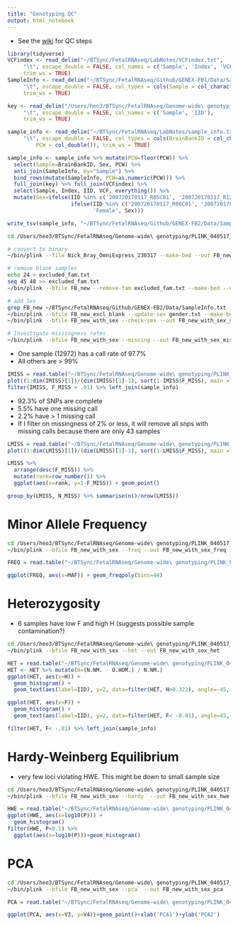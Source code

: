 ```yaml
---
title: "Genotyping QC"
output: html_notebook
---
```


- See the [wiki](http://wiki.psycm.cf.ac.uk/wiki/index.php/GWAS_Quality_control_(QC)_pipeline) for QC steps

```r
library(tidyverse)
VCFindex <- read_delim("~/BTSync/FetalRNAseq/LabNotes/VCFindex.txt", 
     "\t", escape_double = FALSE, col_names = c('Sample', 'Index', 'VCF'), 
     trim_ws = TRUE)
SampleInfo <- read_delim("~/BTSync/FetalRNAseq/Github/GENEX-FB1/Data/SampleInfo.txt", 
     "\t", escape_double = FALSE, col_types = cols(Sample = col_character()), 
     trim_ws = TRUE)

key <- read_delim("/Users/heo3/BTSync/FetalRNAseq/Genome-wide\ genotyping/PLINK_040517_1054/key.txt", 
     "\t", escape_double = FALSE, col_names = c('Sample', 'IID'), 
     trim_ws = TRUE)

sample_info <- read_delim("~/BTSync/FetalRNAseq/LabNotes/sample_info.txt", 
     "\t", escape_double = FALSE, col_types = cols(BrainBankID = col_character(), 
         PCW = col_double()), trim_ws = TRUE)

sample_info <- sample_info %>% mutate(PCW=floor(PCW)) %>% 
  select(Sample=BrainBankID, Sex, PCW) %>% 
  anti_join(SampleInfo, by="Sample") %>% 
  bind_rows(mutate(SampleInfo, PCW=as.numeric(PCW))) %>% 
  full_join(key) %>% full_join(VCFindex) %>% 
  select(Sample, Index, IID, VCF, everything()) %>%
  mutate(Sex=ifelse(IID %in% c('200720170117_R05C01', '200720170117_R12C01', '200720170085_R10C02'), 'Male',
                    ifelse(IID %in% c('200720170117_R06C01', '200720170117_R11C01', '200720170117_R11C02'), 
                           'Female', Sex)))

write_tsv(sample_info, "~/BTSync/FetalRNAseq/Github/GENEX-FB2/Data/SampleInfo.txt")

```
```bash
cd /Users/heo3/BTSync/FetalRNAseq/Genome-wide\ genotyping/PLINK_040517_1054

# convert to binary
~/bin/plink --file Nick_Bray_OmniExpress_230317 --make-bed --out FB_new

# remove blank samples
echo 24 > excluded_fam.txt
seq 45 48 >> excluded_fam.txt
~/bin/plink --bfile FB_new --remove-fam excluded_fam.txt --make-bed --out FB_new_excl_blank

# add Sex
grep FB_new ~/BTSync/FetalRNAseq/Github/GENEX-FB2/Data/SampleInfo.txt | cut -f 2,3,5 | perl -pe 's/Male/1/; s/Female/2/; s/NA/0/' > gender.txt  
~/bin/plink --bfile FB_new_excl_blank --update-sex gender.txt --make-bed --out FB_new_with_sex
~/bin/plink --bfile FB_new_with_sex --check-sex --out FB_new_with_sex_sexcheck
```

```bash
# Investigate missingness rates
~/bin/plink --bfile FB_new_with_sex --missing --out FB_new_with_sex_miss
```
- One sample (12972) has a call rate of 97.7%
- All others are > 99%

```r
IMISS = read.table("~/BTSync/FetalRNAseq/Genome-wide\ genotyping/PLINK_040517_1054/FB_new_with_sex_miss.imiss", h=T, as.is=T)
plot((1:dim(IMISS)[1])/(dim(IMISS)[1]-1), sort(1-IMISS$F_MISS), main ="Ordered individual Call Rate", xlab="Quantile", ylab="Call Rate"); grid()
filter(IMISS, F_MISS > .01) %>% left_join(sample_info)
```
- 92.3% of SNPs are complete
- 5.5% have one missing call
- 2.2% have > 1 missing call
- If I filter on missingness of 2% or less, it will remove all snps with missing calls because there are only 43 samples
```r
LMISS = read.table("~/BTSync/FetalRNAseq/Genome-wide\ genotyping/PLINK_040517_1054/FB_new_with_sex_miss.lmiss", h=T, as.is=T)
plot((1:dim(LMISS)[1])/(dim(LMISS)[1]-1), sort(1-LMISS$F_MISS), main ="Ordered SNP Coverage", xlab="Quantile", ylab="Coverage"); grid()

LMISS %>%
  arrange(desc(F_MISS)) %>%
  mutate(rank=row_number()) %>% 
  ggplot(aes(x=rank, y=1-F_MISS)) + geom_point()

group_by(LMISS, N_MISS) %>% summarise(n()/nrow(LMISS))

```


# Minor Allele Frequency
```bash
cd /Users/heo3/BTSync/FetalRNAseq/Genome-wide\ genotyping/PLINK_040517_1054
~/bin/plink --bfile FB_new_with_sex --freq --out FB_new_with_sex_freq
```
```r
FREQ = read.table("~/BTSync/FetalRNAseq/Genome-wide\ genotyping/PLINK_040517_1054/FB_new_with_sex_freq.frq", h=T, as.is=T)

ggplot(FREQ, aes(x=MAF)) + geom_freqpoly(bins=44)

```

# Heterozygosity

- 6 samples have low F and high H (suggests possible sample contamination?)
```bash
cd /Users/heo3/BTSync/FetalRNAseq/Genome-wide\ genotyping/PLINK_040517_1054
~/bin/plink --bfile FB_new_with_sex --het --out FB_new_with_sex_het
```
```r
HET = read.table("~/BTSync/FetalRNAseq/Genome-wide\ genotyping/PLINK_040517_1054/FB_new_with_sex_het.het", h=T, as.is=T)
HET <- HET %>% mutate(H=(N.NM. - O.HOM.) / N.NM.)
ggplot(HET, aes(x=H)) +
  geom_histogram() +
  geom_text(aes(label=IID), y=2, data=filter(HET, H>0.322), angle=-45, vjust=0, hjust=1)

ggplot(HET, aes(x=F)) + 
  geom_histogram() +
  geom_text(aes(label=IID), y=2, data=filter(HET, F< -0.01), angle=45, vjust=0, hjust=0)

filter(HET, F< -.01) %>% left_join(sample_info)
```

# Hardy-Weinberg Equilibrium
- very few loci violating HWE. This might be down to small sample size

```bash
cd /Users/heo3/BTSync/FetalRNAseq/Genome-wide\ genotyping/PLINK_040517_1054
~/bin/plink --bfile FB_new_with_sex --hardy  --out FB_new_with_sex_hwe
```

```r
HWE = read.table("~/BTSync/FetalRNAseq/Genome-wide\ genotyping/PLINK_040517_1054/FB_new_with_sex_hwe.hwe", h=T, as.is=T)
ggplot(HWE, aes(x=log10(P))) + 
  geom_histogram() 
filter(HWE, P<0.1) %>%
  ggplot(aes(x=log10(P)))+geom_histogram()
```

# PCA

```bash
cd /Users/heo3/BTSync/FetalRNAseq/Genome-wide\ genotyping/PLINK_040517_1054
~/bin/plink --bfile FB_new_with_sex --pca  --out FB_new_with_sex_pca
```

``` r
PCA = read.table("~/BTSync/FetalRNAseq/Genome-wide\ genotyping/PLINK_040517_1054/FB_new_with_sex_pca.eigenvec", h=F, as.is=T)

ggplot(PCA, aes(x=V3, y=V4))+geom_point()+xlab('PCA1')+ylab('PCA2')
```
